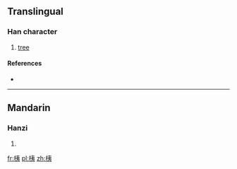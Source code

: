 ==Translingual==

===Han character===
{{Han char|rn=75|rad=木|as=06|sn=10|four=45932|canj=DKN}}

# [[tree]]

====References====
* {{Han ref|kx=0525.120|dkj=14765|dj=0914.070|hdz=21197.050|uh=684B|ud=26699|bh=D1DF|bd=53727}}

----

==Mandarin==

===Hanzi===
{{cmn-hanzi|pin=[[yí]] ([[yi2]]), [[zhì]] ([[zhi4]])|wg=i<sup>2</sup>, chih<sup>4</sup>}}

# {{defn|lang=cmn|sort=木06}}

[[fr:桋]]
[[pl:桋]]
[[zh:桋]]